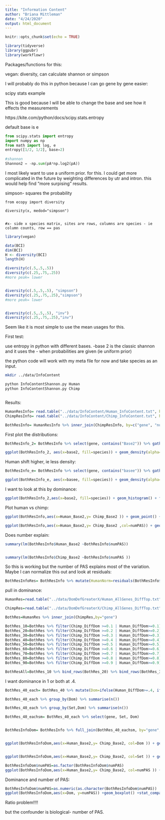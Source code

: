 ```yaml
---
title: "Information Content"
author: "Briana Mittleman"
date: "4/24/2020"
output: html_document
---
```


```r
knitr::opts_chunk$set(echo = TRUE)
```


```r
library(tidyverse)
library(ggpubr)
library(workflowr)
```

Packages/functions for this:

vegan: diversity, can calculate shannon or simpson

I will probably do this in python because I can go gene by gene easier: 

scipy stats example

This is good because I will be able to change the base and see how it effects the measurements 

https://kite.com/python/docs/scipy.stats.entropy

default base is e

```python
from scipy.stats import entropy
import numpy as np
from math import log, e
entropy([1/2, 1/2], base=2)
  
#shannon 
Shannon2 = -np.sum(pA*np.log2(pA))
```


I most likely want to use a uniform prior. for this. I could get more complicated in the future by weighting differences by utr and intron. this would help find "more surpising" results. 

simpson- squares the probability 


```bas
from ecopy import diversity 

diversity(x, medod="simpson")


#x- side x species matrix, sites are rows, columns are species - ie column counts, row == pas
```


```r
library(vegan)

data(BCI)
dim(BCI)
H <- diversity(BCI)
length(H)

diversity(c(.5,.5,.5))
diversity(c(.25,.75,.25))
#more peak= lower 


diversity(c(.5,.5,.5), "simpson")
diversity(c(.25,.75,.25),"simpson")
#more peak= lower


diversity(c(.5,.5,.5), "inv")
diversity(c(.25,.75,.25),"inv")


```


Seem like it is most simple to use the mean usages for this.  


First test:

use entropy in python with different bases. 
-base 2 is the classic shannon  and it uses the - when probabilities are given (ie uniform prior)

the python code will work with my meta file for now and take species as an input. 

```bash
mkdir ../data/InfoContent

python InfoContentShannon.py Human
python InfoContentShannon.py Chimp



```

Results: 

```r
HumanResInfo= read.table("../data/InfoContent/Human_InfoContent.txt", header = T,stringsAsFactors = F) %>% rename(Human_Base2=base2, Human_basee= basee)
ChimpResInfo= read.table("../data/InfoContent/Chimp_InfoContent.txt", header = T,stringsAsFactors = F) %>% rename(Chimp_Base2=base2, Chimp_basee= basee)

BothResInfo= HumanResInfo %>% inner_join(ChimpResInfo, by=c("gene", "numPAS")) %>% filter(numPAS > 1)
```

First plot the distributions:

```r
BothResInfo_2= BothResInfo %>% select(gene, contains("Base2")) %>% gather("species", "base2", -gene)

ggplot(BothResInfo_2, aes(x=base2, fill=species)) + geom_density(alpha=.3)
```

Human shift higher, ie less density:  


```r
BothResInfo_e= BothResInfo %>% select(gene, contains("basee")) %>% gather("species", "basee", -gene)

ggplot(BothResInfo_e, aes(x=basee, fill=species)) + geom_density(alpha=.3)
```

I want to look at this by dominance: 

```r
ggplot(BothResInfo_2,aes(x=base2, fill=species)) + geom_histogram() + facet_grid(~species)
```



Plot human vs chimp: 

```r
ggplot(BothResInfo,aes(x=Human_Base2,y= Chimp_Base2 )) + geom_point() + geom_abline(slope=1, intercept = 0) + stat_cor() + geom_density_2d(col="blue")
```
```r
ggplot(BothResInfo,aes(x=Human_Base2,y= Chimp_Base2 ,col=numPAS)) + geom_point(alpha=.4) + geom_abline(slope=1, intercept = 0)
```

Does number explain: 

```r
summary(lm(BothResInfo$Human_Base2 ~BothResInfo$numPAS))


summary(lm(BothResInfo$Chimp_Base2 ~BothResInfo$numPAS ))
```
So this is working but the number of PAS explains most of the variation. Maybe I can normalize this out and look at residuals:  


```r
BothResInfoRes= BothResInfo %>% mutate(HumanNorm=residuals(BothResInfo$Human_Base2~BothResInfo$numPAS),ChimpNorm=residuals(BothResInfo$Chimp_Base2~BothResInfo$numPAS))
```




pull in dominance:  

```r
HumanRes=read.table("../data/DomDefGreaterX/Human_AllGenes_DiffTop.txt", col.names = c("Human_PAS", "gene","Human_DiffDom"),stringsAsFactors = F)

ChimpRes=read.table("../data/DomDefGreaterX/Chimp_AllGenes_DiffTop.txt", col.names = c("Chimp_PAS", "gene","Chimp_DiffDom"),stringsAsFactors = F)

BothRes=HumanRes %>% inner_join(ChimpRes,by="gene")

BothRes_10=BothRes %>% filter(Chimp_DiffDom >=0.1 | Human_DiffDom>=0.1) %>% mutate(Set= ifelse(Human_PAS==Chimp_PAS,"Same", "Different"),cut=10) 
BothRes_20=BothRes %>% filter(Chimp_DiffDom >=0.2 | Human_DiffDom>=0.2) %>% mutate(Set= ifelse(Human_PAS==Chimp_PAS,"Same", "Different"),cut=20)
BothRes_30=BothRes %>% filter(Chimp_DiffDom >=0.3 | Human_DiffDom>=0.3) %>% mutate(Set= ifelse(Human_PAS==Chimp_PAS,"Same", "Different"),cut=30)
BothRes_40=BothRes %>% filter(Chimp_DiffDom >=0.4 | Human_DiffDom>=0.4) %>% mutate(Set= ifelse(Human_PAS==Chimp_PAS,"Same", "Different"),cut=40)
BothRes_50=BothRes %>% filter(Chimp_DiffDom >=0.5 | Human_DiffDom>=0.5) %>% mutate(Set= ifelse(Human_PAS==Chimp_PAS,"Same", "Different"),cut=50)
BothRes_60=BothRes %>% filter(Chimp_DiffDom >=0.6 | Human_DiffDom>=0.6) %>% mutate(Set= ifelse(Human_PAS==Chimp_PAS,"Same", "Different"),cut=60)
BothRes_70=BothRes %>% filter(Chimp_DiffDom >=0.7 | Human_DiffDom>=0.7) %>% mutate(Set= ifelse(Human_PAS==Chimp_PAS,"Same", "Different"),cut=70)
BothRes_80=BothRes %>% filter(Chimp_DiffDom >=0.8 | Human_DiffDom>=0.8) %>% mutate(Set= ifelse(Human_PAS==Chimp_PAS,"Same", "Different"),cut=80)
BothRes_90=BothRes %>% filter(Chimp_DiffDom >=0.9 | Human_DiffDom>=0.9) %>% mutate(Set= ifelse(Human_PAS==Chimp_PAS,"Same", "Different"),cut=90)

BothResAll=BothRes_10 %>% bind_rows(BothRes_20) %>% bind_rows(BothRes_30) %>% bind_rows(BothRes_40) %>% bind_rows(BothRes_50) %>% bind_rows(BothRes_60) %>% bind_rows(BothRes_70) %>% bind_rows(BothRes_80) %>% bind_rows(BothRes_90)

```
I want dominance in 1 or both at .4.  

```r
BothRes_40_each= BothRes_40 %>% mutate(Dom=ifelse(Human_DiffDom>=.4, ifelse(Chimp_DiffDom >=.4, "Both", "Human"), "Chimp"))

BothRes_40_each %>% group_by(Dom) %>% summarise(n())

BothRes_40_each %>% group_by(Set,Dom) %>% summarise(n())
```

```r
BothRes_40_eachsm= BothRes_40_each %>% select(gene, Set, Dom)


BothResInfoDom= BothResInfo %>% full_join(BothRes_40_eachsm, by="gene", fill="None") %>%  mutate(Set= replace_na(Set, "None"),Dom= replace_na(Dom, "None"))


ggplot(BothResInfoDom,aes(x=Human_Base2,y= Chimp_Base2, col=Dom )) + geom_point(alpha=.3) + geom_abline(slope=1, intercept = 0) + scale_color_brewer(palette = "Set2") + labs(x="Human Information", y="Chimp Information", title="Shannon Information Index colored by whether gene has a dominanat PAS")


ggplot(BothResInfoDom,aes(x=Human_Base2,y= Chimp_Base2, col=Set )) + geom_point(alpha=.3) + geom_abline(slope=1, intercept = 0) + scale_color_brewer(palette = "Set2") +geom_density2d()+ labs(x="Human Information", y="Chimp Information", title="Shannon Information Index colored by Dominance Structure ")
```

```r

BothResInfoDom$numPAS=as.factor(BothResInfoDom$numPAS)
ggplot(BothResInfoDom,aes(x=Human_Base2,y= Chimp_Base2, col=numPAS )) + geom_point(alpha=.3) + geom_abline(slope=1, intercept = 0) + labs(x="Human Information", y="Chimp Information", title="Shannon Information Index colored by Dominance Structure ") + facet_grid(~Dom) + scale_color_brewer(palette = "Spectral")
```

Dominance and number of PAS:

```r
BothResInfoDom$numPAS=as.numeric(as.character(BothResInfoDom$numPAS))
ggplot(BothResInfoDom,aes(x=Dom, y=numPAS)) +geom_boxplot() +stat_compare_means()
```



Ratio problem!!!! 

but the confounder is biological- number of PAS.

